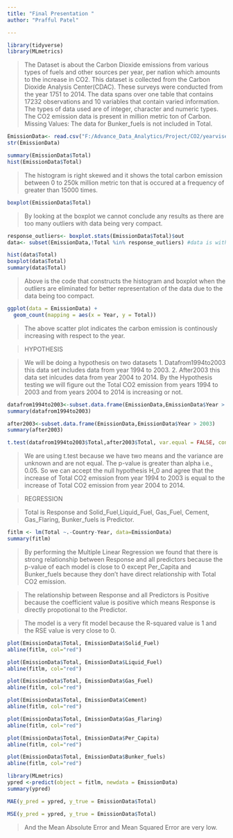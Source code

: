 ---
title: "Final Presentation "
author: "Prafful Patel"

---

```{r}
library(tidyverse)
library(MLmetrics)
```


> The Dataset is about the Carbon Dioxide emissions from various types of fuels and other sources per year, per nation which amounts to the increase in CO2. 
This dataset is collected from the Carbon Dioxide Analysis Center(CDAC). These surveys were conducted from the year 1751 to 2014. The data spans over one table that contains 17232 observations and 10 variables that contain varied information. The types of data used are of integer, character and numeric types. The CO2 emission data is present in million metric ton of Carbon.
> Missing Values: The data for Bunker_fuels is not included in Total.


```{r}
EmissionData<- read.csv("F:/Advance_Data_Analytics/Project/CO2/yearviseemissiondata.csv", header=TRUE)
str(EmissionData)

```


```{r}
summary(EmissionData$Total)
hist(EmissionData$Total)
```
> The histogram is right skewed and it shows the total carbon emission between 0 to 250k million metric ton that is occured at a frequency of greater than 15000 times.


```{r}
boxplot(EmissionData$Total)

```

> By looking at the boxplot we cannot conclude any results as there are too many outliers with data being very compact.



```{r}
response_outliers<- boxplot.stats(EmissionData$Total)$out
data<- subset(EmissionData,!Total %in% response_outliers) #data is without outlier

hist(data$Total)
boxplot(data$Total)
summary(data$Total)
```
> Above is the code that constructs the histogram and boxplot when the outliers are eliminated for better representation of the data due to the data being too compact. 


```{r}
ggplot(data = EmissionData) +
  geom_count(mapping = aes(x = Year, y = Total))
```

> The above scatter plot indicates the carbon emission is continously increasing with respect to the year.


>HYPOTHESIS

>We will be doing a hypothesis on two datasets 
1. Datafrom1994to2003 this data set includes data from year 1994 to 2003.
2. After2003 this data set inlcudes data from year 2004 to 2014.
By the Hypothesis testing we will figure out the Total CO2 emission from years 1994 to 2003 and from years 2004 to 2014 is increasing or not.

\begin{align*}
H_0: \mu1 & = \mu2, \\
H_1: \mu1 & \ne \mu2. 
\end{align*}

```{r}
datafrom1994to2003<-subset.data.frame(EmissionData,EmissionData$Year > 1993 & EmissionData$Year < 2004 )
summary(datafrom1994to2003)

after2003<-subset.data.frame(EmissionData,EmissionData$Year > 2003)
summary(after2003)
```

```{r}
t.test(datafrom1994to2003$Total,after2003$Total, var.equal = FALSE, conf.level = .95)
```

> We are using t.test because we have two means and the variance are unknown and are not equal.
>The p-value is greater than alpha i.e., 0.05. So we can accept the null hypothesis H_0 and agree that the increase of Total CO2 emission from year 1994 to 2003 is equal to the increase of Total CO2 emission from year 2004 to 2014.


>REGRESSION

> Total is Response and Solid_Fuel,Liquid_Fuel, Gas_Fuel, Cement, Gas_Flaring, Bunker_fuels is Predictor.

```{r}
fitlm <- lm(Total ~.-Country-Year, data=EmissionData)
summary(fitlm)

```

> By performing the Multiple Linear Regression we found that there is strong relationship between Response and all predictors because the p-value of each model is close to 0 except Per_Capita and Bunker_fuels because they don't have direct relationship with Total CO2 emission.

> The relationship between Response and all Predictors is Positive because the coefficient value is positive which means Response is directly propotional to the Predictor.

> The model is a very fit model because the R-squared value is 1 and the RSE value is very close to 0.


```{r}
plot(EmissionData$Total, EmissionData$Solid_Fuel)
abline(fitlm, col="red")

plot(EmissionData$Total, EmissionData$Liquid_Fuel)
abline(fitlm, col="red")

plot(EmissionData$Total, EmissionData$Gas_Fuel)
abline(fitlm, col="red")

plot(EmissionData$Total, EmissionData$Cement)
abline(fitlm, col="red")

plot(EmissionData$Total, EmissionData$Gas_Flaring)
abline(fitlm, col="red")

plot(EmissionData$Total, EmissionData$Per_Capita)
abline(fitlm, col="red")

plot(EmissionData$Total, EmissionData$Bunker_fuels)
abline(fitlm, col="red")
```



```{r}
library(MLmetrics)
ypred <-predict(object = fitlm, newdata = EmissionData)
summary(ypred)

MAE(y_pred = ypred, y_true = EmissionData$Total)

MSE(y_pred = ypred, y_true = EmissionData$Total)
```

> And the Mean Absolute Error and Mean Squared Error are very low.

